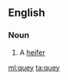 ==English==

===Noun===
{{en-noun}}

# {{context|Scotland and Northern England|lang=en}} A [[heifer]]

[[ml:quey]]
[[ta:quey]]